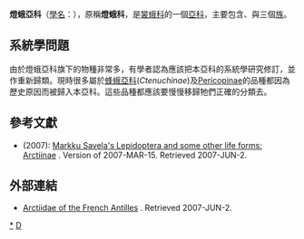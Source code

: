 {{Incomplete}}
{{Automatic taxobox
| taxon = Arctiinae
| image = [[File:Macrobrochis_gigas_(34492506235).jpg|250px]]
| image_caption = [[巨斑苔蛾|巨斑苔蛾]] ''Macrobrochis gigas''
| authority = {{le|威廉·里奇|William Elford Leach|Leach}}, 1815
| diversity = 逾1,400個[[屬|屬]]與11,000個[[物種|物種]]
}}
'''燈蛾亞科'''（[[學名|學名]]：{{sname|Arctiinae}}），原稱'''燈蛾科'''，是[[裳蛾科|裳蛾科]]的一個[[亞科|亞科]]，主要包含{{le|燈蛾族|Arctiini}}、{{le|苔蛾族|Lithosiini}}與{{le|鹿蛾族|Syntomini}}三個[[族_(生物)|族]]。

== 系統學問題 ==
由於燈蛾亞科旗下的物種非常多，有學者認為應該把本亞科的系統學研究修訂，並作重新歸類。現時很多屬於[[蜂蛾亞科|蜂蛾亞科]](''Ctenuchinae'')及[[Pericopinae|Pericopinae]]的品種都因為歷史原因而被歸入本亞科。這些品種都應該要慢慢移歸牠們正確的分類去。

== 參考文獻 ==
* {{aut|Savela, Markku}} (2007): [http://www.nic.funet.fi/pub/sci/bio/life/insecta/lepidoptera/ditrysia/noctuoidea/arctiidae/arctiinae/index.html Markku Savela's Lepidoptera and some other life forms: Arctiinae] {{Wayback|url=http://www.nic.funet.fi/pub/sci/bio/life/insecta/lepidoptera/ditrysia/noctuoidea/arctiidae/arctiinae/index.html |date=20190720214111 }}. Version of 2007-MAR-15. Retrieved 2007-JUN-2.

== 外部連結 ==
{{Commons category|Arctiinae|燈蛾亞科}}
* [http://www.inra.fr/papillon/arctiid/texteng/arctiid.htm Arctiidae of the French Antilles] {{Wayback|url=http://www.inra.fr/papillon/arctiid/texteng/arctiid.htm |date=20190720115610 }}.  Retrieved 2007-JUN-2.
{{Taxonbar|from=Q655316}}

[[Category:燈蛾亞科|*]]
[[Category:_1815年描述的分类群|D]]